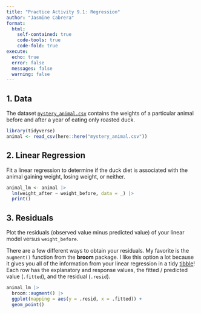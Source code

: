 ```yaml
---
title: "Practice Activity 9.1: Regression"
author: "Jasmine Cabrera"
format:
  html:
    self-contained: true
    code-tools: true
    code-fold: true
execute:
  echo: true
  error: false
  messages: false
  warning: false
---
```


## 1. Data

The dataset [`mystery_animal.csv`](https://atheobold.github.io/stat-331/9_simulation-regression/Practice%20Activity/mystery_animal.csv) contains the weights of a particular animal before and after a year of eating only roasted duck.

```r
library(tidyverse)
animal <- read_csv(here::here("mystery_animal.csv"))
```

## 2. Linear Regression

Fit a linear regression to determine if the duck diet is associated with the animal gaining weight, losing weight, or neither.

```r
animal_lm <- animal |>
  lm(weight_after ~ weight_before, data = _) |>
  print()
```

## 3. Residuals

Plot the residuals (observed value minus predicted value) of your linear model versus `weight_before`.

There are a few different ways to obtain your residuals. My favorite is the `augment()` function from the **broom** package. I like this option a lot because it gives you all of the information from your linear regression in a tidy [tibble]{.underline}! Each row has the explanatory and response values, the fitted / predicted value (`.fitted`), and the residual (`.resid`).

```r
animal_lm |>
  broom::augment() |>
  ggplot(mapping = aes(y = .resid, x = .fitted)) +
  geom_point()
```
